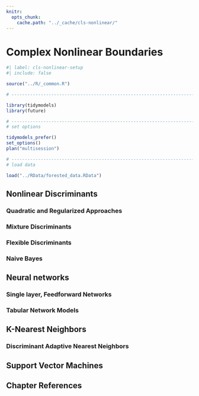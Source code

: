 ```yaml
---
knitr:
  opts_chunk:
    cache.path: "../_cache/cls-nonlinear/"
---
```


# Complex Nonlinear Boundaries {#sec-cls-nonlinear}

```r
#| label: cls-nonlinear-setup
#| include: false

source("../R/_common.R")

# ------------------------------------------------------------------------------

library(tidymodels)
library(future)

# ------------------------------------------------------------------------------
# set options

tidymodels_prefer()
set_options()
plan("multisession")

# ------------------------------------------------------------------------------
# load data 

load("../RData/forested_data.RData")
```

## Nonlinear Discriminants  {#sec-nonlinear-da}

### Quadratic and Regularized Approaches {#sec-qda-rda}

### Mixture Discriminants {#sec-mda}

### Flexible Discriminants {#sec-fda}

### Naive Bayes {#sec-naive-bayes}

## Neural networks {#sec-nnet}

### Single layer, Feedforward Networks {#sec-mlp}

### Tabular Network Models  {#sec-tab-net}

## K-Nearest Neighbors  {#sec-cls-knn}

### Discriminant Adaptive Nearest Neighbors  {#sec-dann}

## Support Vector Machines {#sec-cls-svm}

## Chapter References {.unnumbered}
